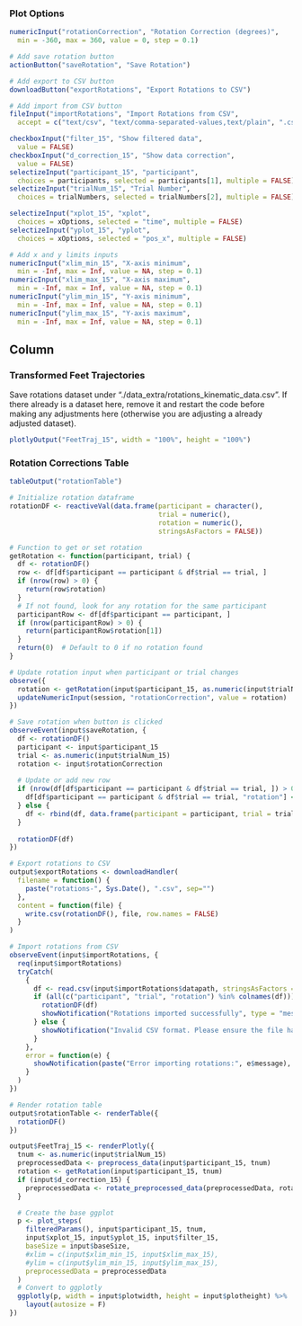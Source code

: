 ### Plot Options
```r
numericInput("rotationCorrection", "Rotation Correction (degrees)",
  min = -360, max = 360, value = 0, step = 0.1)

# Add save rotation button
actionButton("saveRotation", "Save Rotation")

# Add export to CSV button
downloadButton("exportRotations", "Export Rotations to CSV")

# Add import from CSV button
fileInput("importRotations", "Import Rotations from CSV",
  accept = c("text/csv", "text/comma-separated-values,text/plain", ".csv"))

checkboxInput("filter_15", "Show filtered data",
  value = FALSE)
checkboxInput("d_correction_15", "Show data correction",
  value = FALSE)
selectizeInput("participant_15", "participant",
  choices = participants, selected = participants[1], multiple = FALSE)
selectizeInput("trialNum_15", "Trial Number",
  choices = trialNumbers, selected = trialNumbers[2], multiple = FALSE) # set to trial 2 so that if practice is filtered out, it still plots

selectizeInput("xplot_15", "xplot",
  choices = xOptions, selected = "time", multiple = FALSE)
selectizeInput("yplot_15", "yplot",
  choices = xOptions, selected = "pos_x", multiple = FALSE)

# Add x and y limits inputs
numericInput("xlim_min_15", "X-axis minimum",
  min = -Inf, max = Inf, value = NA, step = 0.1)
numericInput("xlim_max_15", "X-axis maximum",
  min = -Inf, max = Inf, value = NA, step = 0.1)
numericInput("ylim_min_15", "Y-axis minimum",
  min = -Inf, max = Inf, value = NA, step = 0.1)
numericInput("ylim_max_15", "Y-axis maximum",
  min = -Inf, max = Inf, value = NA, step = 0.1)
```

Column
--------------------------------------------
### Transformed Feet Trajectories {data-height=1500}
Save rotations dataset under "./data_extra/rotations_kinematic_data.csv". If there already is a dataset here, remove it and restart the code before making any adjustments here (otherwise you are adjusting a already adjusted dataset).
```r
plotlyOutput("FeetTraj_15", width = "100%", height = "100%")
```

### Rotation Corrections Table
```r
tableOutput("rotationTable")
```

```r
# Initialize rotation dataframe
rotationDF <- reactiveVal(data.frame(participant = character(),
                                     trial = numeric(),
                                     rotation = numeric(),
                                     stringsAsFactors = FALSE))

# Function to get or set rotation
getRotation <- function(participant, trial) {
  df <- rotationDF()
  row <- df[df$participant == participant & df$trial == trial, ]
  if (nrow(row) > 0) {
    return(row$rotation)
  }
  # If not found, look for any rotation for the same participant
  participantRow <- df[df$participant == participant, ]
  if (nrow(participantRow) > 0) {
    return(participantRow$rotation[1])
  }
  return(0)  # Default to 0 if no rotation found
}

# Update rotation input when participant or trial changes
observe({
  rotation <- getRotation(input$participant_15, as.numeric(input$trialNum_15))
  updateNumericInput(session, "rotationCorrection", value = rotation)
})

# Save rotation when button is clicked
observeEvent(input$saveRotation, {
  df <- rotationDF()
  participant <- input$participant_15
  trial <- as.numeric(input$trialNum_15)
  rotation <- input$rotationCorrection
  
  # Update or add new row
  if (nrow(df[df$participant == participant & df$trial == trial, ]) > 0) {
    df[df$participant == participant & df$trial == trial, "rotation"] <- rotation
  } else {
    df <- rbind(df, data.frame(participant = participant, trial = trial, rotation = rotation))
  }
  
  rotationDF(df)
})

# Export rotations to CSV
output$exportRotations <- downloadHandler(
  filename = function() {
    paste("rotations-", Sys.Date(), ".csv", sep="")
  },
  content = function(file) {
    write.csv(rotationDF(), file, row.names = FALSE)
  }
)

# Import rotations from CSV
observeEvent(input$importRotations, {
  req(input$importRotations)
  tryCatch(
    {
      df <- read.csv(input$importRotations$datapath, stringsAsFactors = FALSE)
      if (all(c("participant", "trial", "rotation") %in% colnames(df))) {
        rotationDF(df)
        showNotification("Rotations imported successfully", type = "message")
      } else {
        showNotification("Invalid CSV format. Please ensure the file has 'participant', 'trial', and 'rotation' columns.", type = "error")
      }
    },
    error = function(e) {
      showNotification(paste("Error importing rotations:", e$message), type = "error")
    }
  )
})

# Render rotation table
output$rotationTable <- renderTable({
  rotationDF()
})

output$FeetTraj_15 <- renderPlotly({
  tnum <- as.numeric(input$trialNum_15)
  preprocessedData <- preprocess_data(input$participant_15, tnum) 
  rotation <- getRotation(input$participant_15, tnum)
  if (input$d_correction_15) {
    preprocessedData <- rotate_preprocessed_data(preprocessedData, rotation)
  }

  # Create the base ggplot
  p <- plot_steps(
    filteredParams(), input$participant_15, tnum,
    input$xplot_15, input$yplot_15, input$filter_15, 
    baseSize = input$baseSize,
    #xlim = c(input$xlim_min_15, input$xlim_max_15),
    #ylim = c(input$ylim_min_15, input$ylim_max_15),
    preprocessedData = preprocessedData
  )
  # Convert to ggplotly
  ggplotly(p, width = input$plotwidth, height = input$plotheight) %>%
    layout(autosize = F)
})
```